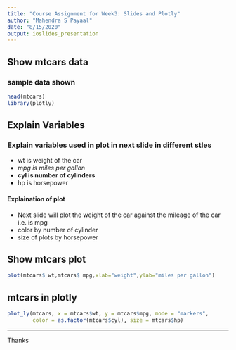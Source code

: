---
title: "Course Assignment for Week3: Slides and Plotly"
author: "Mahendra S Payaal"
date: "8/15/2020"
output: ioslides_presentation
---

## Show mtcars data

### sample data shown

```{r dataShow,comments="",echo=FALSE, message = FALSE,warning=FALSE}
head(mtcars)
library(plotly)
```
## Explain Variables
### Explain variables used in plot in next slide in different stles
- wt is  weight of the car
- *mpg is miles per gallon*
- **cyl is number of cylinders**
- hp is horsepower


#### Explaination of plot 

-  Next slide will plot the weight of the car against the mileage of the car i.e. is mpg
- color by number of cylinder
- size of plots by horsepower

## Show mtcars plot 
```{r plotShow1,echo=FALSE,fig.cap = " mtcars plot",eval=TRUE}
plot(mtcars$ wt,mtcars$ mpg,xlab="weight",ylab="miles per gallon")
```


## mtcars in plotly
```{r plotShow2,echo=FALSE,fig.cap = " mtcars plot",message=FALSE,warning=FALSE}
plot_ly(mtcars, x = mtcars$wt, y = mtcars$mpg, mode = "markers", 
        color = as.factor(mtcars$cyl), size = mtcars$hp)
```

***

Thanks 

